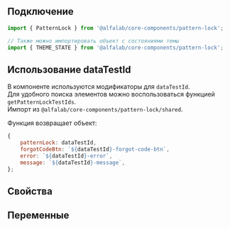 
## Подключение

```jsx
import { PatternLock } from '@alfalab/core-components/pattern-lock';

// Также можно импортировать объект с состояниями темы
import { THEME_STATE } from '@alfalab/core-components/pattern-lock';
```

## Использование dataTestId

В компоненте используются модификаторы для `dataTestId`.  
Для удобного поиска элементов можно воспользоваться функцией `getPatternLockTestIds`.  
Импорт из `@alfalab/core-components/pattern-lock/shared`.

Функция возвращает объект:

```jsx
{
    patternLock: dataTestId,
    forgotCodeBtn: `${dataTestId}-forgot-code-btn`,
    error: `${dataTestId}-error`,
    message: `${dataTestId}-message`,
};
```

## Свойства

<ArgsTable of={PatternLock} />

## Переменные

<CssVars css={vars} />
